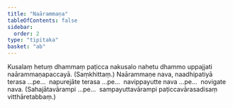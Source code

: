 ```yaml
---
title: "Naārammaṇa"
tableOfContents: false
sidebar:
  order: 2
type: "tipitaka"
basket: "ab"
---
```



<DynamicBreadcrumb />

<Division number="2">

<Paragraph number="6">
Kusalaṃ hetuṃ dhammaṃ paṭicca nakusalo nahetu dhammo uppajjati naārammaṇapaccayā. (Saṃkhittaṃ.)
</Paragraph>

<Paragraph number="7">
Naārammaṇe nava, naadhipatiyā terasa …pe…  napurejāte terasa …pe…  navippayutte nava …pe…  novigate nava.
</Paragraph>

<Paragraph number="8">
(Sahajātavārampi …pe…  sampayuttavārampi paṭiccavārasadisaṃ vitthāretabbaṃ.)
</Paragraph>
</Division>